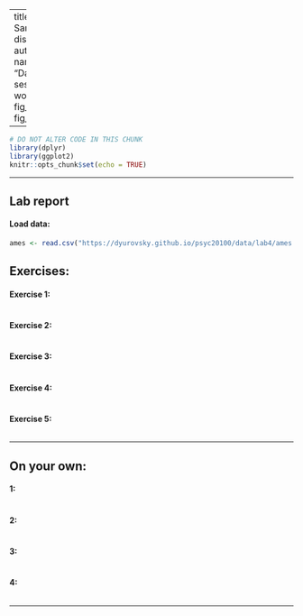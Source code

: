 
---
title: "Lab 4 - Sampling distributions"
author: "Your name"
date: "Date of lab session"
output:
  word_document:
    fig_height: 4
    fig_width: 6
  
---

```r
# DO NOT ALTER CODE IN THIS CHUNK
library(dplyr)
library(ggplot2)
knitr::opts_chunk$set(echo = TRUE)
```

* * *

## Lab report

#### Load data:
```r
ames <- read.csv("https://dyurovsky.github.io/psyc20100/data/lab4/ames.csv")
```

## Exercises:

#### Exercise 1: 

```r

```

#### Exercise 2: 


```r

```


#### Exercise 3: 


```r

```


#### Exercise 4: 

```r

```

#### Exercise 5:

```r

```

* * *

## On your own:

#### 1: 


```r

```


#### 2: 


```r

```


#### 3: 

```r

```

#### 4: 

```r

```



* * *